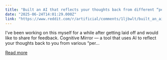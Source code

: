```yaml
---
title: "Built an AI that reflects your thoughts back from different “perspectives”, like your inner child or someone with different political views"
date: "2025-06-24T14:01:29.000Z"
link: "https://www.reddit.com/r/artificial/comments/1ljbwlt/built_an_ai_that_reflects_your_thoughts_back_from/"
---
```


I’ve been working on this myself for a while after getting laid off and would like to share for feedback.
 Cognitive Mirror — a tool that uses AI to reflect your thoughts back to you from various “per...

[Read more](https://www.reddit.com/r/artificial/comments/1ljbwlt/built_an_ai_that_reflects_your_thoughts_back_from/)
